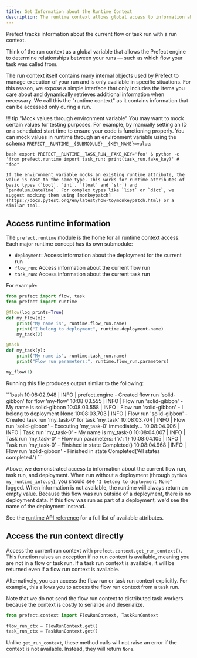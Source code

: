 ```yaml
---
title: Get Information about the Runtime Context
description: The runtime context allows global access to information about the current run.
---
```


Prefect tracks information about the current flow or task run with a run context.

Think of the run context as a global variable that allows the Prefect engine to determine relationships between your runs — such as which flow your task was called from.

The run context itself contains many internal objects used by Prefect to manage execution of your run and is only available in specific situations. For this reason, we expose a simple interface that only includes the items you care about and dynamically retrieves additional information when necessary. We call this the "runtime context" as it contains information that can be accessed only during a run.

!!! tip "Mock values through environment variable"
    You may want to mock certain values for testing purposes.  For example, by manually setting an ID or a scheduled start time to ensure your code is functioning properly.  You can mock values in runtime through an environment variable using the schema `PREFECT__RUNTIME__{SUBMODULE}__{KEY_NAME}=value`:
    <div class="terminal">
    ```bash
    export PREFECT__RUNTIME__TASK_RUN__FAKE_KEY='foo'
    $ python -c 'from prefect.runtime import task_run; print(task_run.fake_key)' # "foo"
    ```
    </div>

    If the environment variable mocks an existing runtime attribute, the value is cast to the same type. This works for runtime attributes of basic types (`bool`, `int`, `float` and `str`) and `pendulum.DateTime`. For complex types like `list` or `dict`, we suggest mocking them using [monkeypatch](https://docs.pytest.org/en/latest/how-to/monkeypatch.html) or a similar tool.

## Access runtime information

The `prefect.runtime` module is the home for all runtime context access. Each major runtime concept has its own submodule:

- `deployment`: Access information about the deployment for the current run
- `flow_run`: Access information about the current flow run
- `task_run`: Access information about the current task run

For example:

```python hl_lines="2 6 7 12 13" title="my_runtime_info.py"
from prefect import flow, task
from prefect import runtime

@flow(log_prints=True)
def my_flow(x):
    print("My name is", runtime.flow_run.name)
    print("I belong to deployment", runtime.deployment.name)
    my_task(2)

@task
def my_task(y):
    print("My name is", runtime.task_run.name)
    print("Flow run parameters:", runtime.flow_run.parameters)

my_flow(1)
```

Running this file produces output similar to the following:

<div class="terminal">
```bash
10:08:02.948 | INFO    | prefect.engine - Created flow run 'solid-gibbon' for flow 'my-flow'
10:08:03.555 | INFO    | Flow run 'solid-gibbon' - My name is solid-gibbon
10:08:03.558 | INFO    | Flow run 'solid-gibbon' - I belong to deployment None
10:08:03.703 | INFO    | Flow run 'solid-gibbon' - Created task run 'my_task-0' for task 'my_task'
10:08:03.704 | INFO    | Flow run 'solid-gibbon' - Executing 'my_task-0' immediately...
10:08:04.006 | INFO    | Task run 'my_task-0' - My name is my_task-0
10:08:04.007 | INFO    | Task run 'my_task-0' - Flow run parameters: {'x': 1}
10:08:04.105 | INFO    | Task run 'my_task-0' - Finished in state Completed()
10:08:04.968 | INFO    | Flow run 'solid-gibbon' - Finished in state Completed('All states completed.')
```
</div>

Above, we demonstrated access to information about the current flow run, task run, and deployment.
When run without a deployment (through `python my_runtime_info.py`), you should see `"I belong to deployment None"` logged.
When information is not available, the runtime will always return an empty value.
Because this flow was run outside of a deployment, there is no deployment data.
If this flow was run as part of a deployment, we'd see the name of the deployment instead.

See the [runtime API reference](/api-ref/prefect/runtime/flow_run/) for a full list of available attributes.

## Access the run context directly

Access the current run context with `prefect.context.get_run_context()`.
This function raises an exception if no run context is available, meaning you are not in a flow or task run.
If a task run context is available, it will be returned even if a flow run context is available.

Alternatively, you can access the flow run or task run context explicitly.
For example, this allows you to access the flow run context from a task run.

Note that we do not send the flow run context to distributed task workers because the context is costly to serialize and deserialize.

```python
from prefect.context import FlowRunContext, TaskRunContext

flow_run_ctx = FlowRunContext.get()
task_run_ctx = TaskRunContext.get()
```

Unlike `get_run_context`, these method calls will not raise an error if the context is not available. Instead, they will return `None`.
